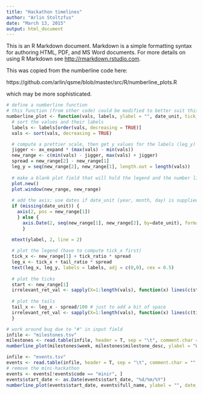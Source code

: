 ```yaml
---
title: "Hackathon timelines"
author: "Arlin Stoltzfus"
date: "March 13, 2015"
output: html_document
---
```


This is an R Markdown document. Markdown is a simple formatting syntax for authoring HTML, PDF, and MS Word documents. For more details on using R Markdown see <http://rmarkdown.rstudio.com>.

This was copied from the numberline code here:     

  https://github.com/arlin/qsme/blob/master/src/R/numberline_plots.R 

which may be more sophisticated. 

```r
# define a numberline function
# this function (from other code) could be modified to better suit this purpose
numberline_plot <- function(vals, labels, ylabel = "", date_unit, tick_ratio = 0.05, tail_ratio = 0.2, ax_expand = 0.1) {
  # sort the values and their labels 
  labels <- labels[order(vals, decreasing = TRUE)]
  vals <- sort(vals, decreasing = TRUE)

  # compute a prettier scale, then get y values for the labels (leg_y)
  jigger <- ax_expand * (max(vals) - min(vals))
  new_range <- c(min(vals) - jigger, max(vals) + jigger)
  spread = new_range[2] - new_range[1]
  leg_y = seq(new_range[2], new_range[1], length.out = length(vals))
  
  # make a blank plot field that will hold the legend and the number line
  plot.new() 
  plot.window(new_range, new_range)
  
  # add the axis; use dates if date_unit (year, month, day) is supplied
  if (missing(date_unit)) {
    axis(2, pos = new_range[1])
    } else {
      axis.Date(2, seq(new_range[1], new_range[2], by=date_unit), format="%Y", labels = TRUE)
      }

  mtext(ylabel, 2, line = 2)
  
  # plot the legend (have to compute tick_x first)
  tick_x <- new_range[1] + tick_ratio * spread
  leg_x <- tick_x + tail_ratio * spread
  text(leg_x, leg_y, labels = labels, adj = c(0,0), cex = 0.5)
  
  # plot the ticks 
  start <- new_range[1] 
  irrelevant_ret_val <- sapply(X=1:length(vals), function(x) lines(c(start, tick_x), y = c(vals[x], vals[x])))
  
  # plot the tails 
  tail_x <- leg_x - spread/100 # just to add a bit of space
  irrelevant_ret_val <- sapply(X=1:length(vals), function(x) lines(c(tick_x, tail_x), y = c(vals[x], leg_y[x])))
  }

```


```r
# work around bug due to "#" in input field 
infile <- "milestones.tsv"
milestones <- read.table(infile, header = T, sep = "\t", comment.char = "", stringsAsFactors = F)
numberline_plot(milestones$week, milestones$milestone_desc, ylabel = "Week relative to event start")

infile <- "events.tsv"
events <- read.table(infile, header = T, sep = "\t", comment.char = "", stringsAsFactors = F)
# remove the mini-hackathon 
events <- events[!events$code == "minir", ]
events$start_date <- as.Date(events$start_date, "%d/%m/%Y")
numberline_plot(events$start_date, events$full_name, ylabel = "", date_unit = "year")
```

